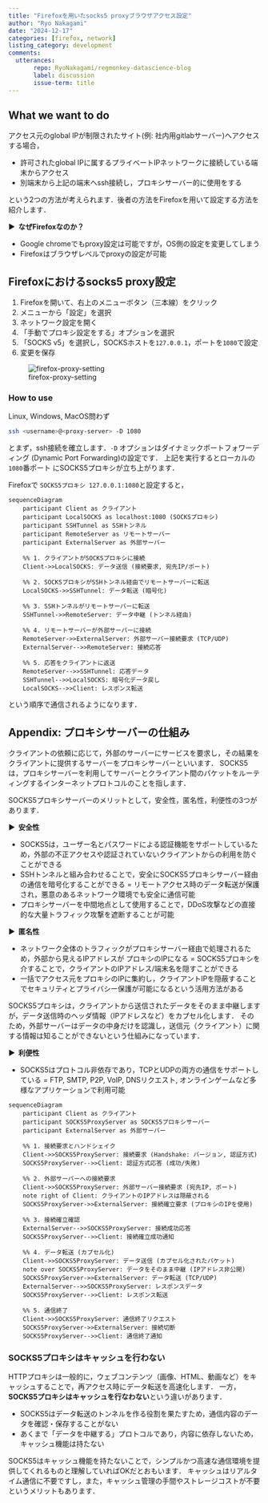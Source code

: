 ```yaml
---
title: "Firefoxを用いたsocks5 proxyブラウザアクセス設定"
author: "Ryo Nakagami"
date: "2024-12-17"
categories: [firefox, network]
listing_category: development
comments:
  utterances:
       repo: RyoNakagami/regmonkey-datascience-blog
       label: discussion
       issue-term: title
---
```


## What we want to do

アクセス元のglobal IPが制限されたサイト(例: 社内用gitlabサーバー)へアクセスする場合，

- 許可されたglobal IPに属するプライベートIPネットワークに接続している端末からアクセス
- 別端末から上記の端末へssh接続し，プロキシサーバー的に使用をする

という2つの方法が考えられます．後者の方法をFirefoxを用いて設定する方法を紹介します．

<strong > &#9654;&nbsp; なぜFirefoxなのか？</strong>

- Google chromeでもproxy設定は可能ですが，OS側の設定を変更してしまう
- Firefoxはブラウザレベルでproxyの設定が可能

## Firefoxにおけるsocks5 proxy設定

1. Firefoxを開いて、右上のメニューボタン（三本線）をクリック
2. メニューから「設定」を選択
3. ネットワーク設定を開く
4. 「手動でプロキシ設定をする」オプションを選択
5. 「SOCKS v5」を選択し，SOCKSホストを`127.0.0.1`，ポートを`1080`で設定
6. 変更を保存

![firefox-proxy-setting](/posts/2024-12-17-firefox-proxy-access/firefox_proxy_setting.png)

### How to use

Linux, Windows, MacOS問わず

```.bash
ssh <username>@<proxy-server> -D 1080
```

とまず，ssh接続を確立します．`-D` オプションはダイナミックポートフォワーディング (Dynamic Port Forwarding)の設定です．
上記を実行するとローカルの `1080`番ポート にSOCKS5プロキシが立ち上がります．

Firefoxで `SOCKS5プロキシ 127.0.0.1:1080`と設定すると， 

```mermaid
sequenceDiagram
    participant Client as クライアント
    participant LocalSOCKS as localhost:1080 (SOCKSプロキシ)
    participant SSHTunnel as SSHトンネル
    participant RemoteServer as リモートサーバー
    participant ExternalServer as 外部サーバー

    %% 1. クライアントがSOCKSプロキシに接続
    Client->>LocalSOCKS: データ送信 (接続要求, 宛先IP/ポート)

    %% 2. SOCKSプロキシがSSHトンネル経由でリモートサーバーに転送
    LocalSOCKS->>SSHTunnel: データ転送 (暗号化)

    %% 3. SSHトンネルがリモートサーバーに転送
    SSHTunnel->>RemoteServer: データ中継 (トンネル経由)

    %% 4. リモートサーバーが外部サーバーに接続
    RemoteServer->>ExternalServer: 外部サーバー接続要求 (TCP/UDP)
    ExternalServer-->>RemoteServer: 接続応答

    %% 5. 応答をクライアントに返送
    RemoteServer-->>SSHTunnel: 応答データ
    SSHTunnel-->>LocalSOCKS: 暗号化データ戻し
    LocalSOCKS-->>Client: レスポンス転送

```

という順序で通信されるようになります．


## Appendix: プロキシサーバーの仕組み

クライアントの依頼に応じて，外部のサーバーにサービスを要求し，その結果をクライアントに提供するサーバーをプロキシサーバーといいます．
SOCKS5は，プロキシサーバーを利用してサーバーとクライアント間のパケットをルーティングするインターネットプロトコルのことを指します．

SOCKS5プロキシサーバーのメリットとして，安全性，匿名性，利便性の3つがあります．

<strong > &#9654;&nbsp; 安全性</strong>

- SOCKS5は，ユーザー名とパスワードによる認証機能をサポートしているため，外部の不正アクセスや認証されていないクライアントからの利用を防ぐことができる
- SSHトンネルと組み合わせることで，安全にSOCKS5プロキシサーバー経由の通信を暗号化することができる = リモートアクセス時のデータ転送が保護され，悪意のあるネットワーク環境でも安全に通信可能
- プロキシサーバーを中間地点として使用することで，DDoS攻撃などの直接的な大量トラフィック攻撃を遮断することが可能

<strong > &#9654;&nbsp; 匿名性</strong>

- ネットワーク全体のトラフィックがプロキシサーバー経由で処理されるため，外部から見えるIPアドレスが プロキシのIPになる = SOCKS5プロキシを介することで，クライアントのIPアドレス/端末名を隠すことができる
- 一括でアクセス元をプロキシのIPに集約し，クライアントIPを隠蔽することでセキュリティとプライバシー保護が可能になるという活用方法がある

SOCKS5プロキシは，クライアントから送信されたデータをそのまま中継しますが，データ送信時のヘッダ情報（IPアドレスなど）をカプセル化します．
そのため，外部サーバーはデータの中身だけを認識し，送信元（クライアント）に関する情報は知ることができないという仕組みになっています．


<strong > &#9654;&nbsp; 利便性</strong>

- SOCKS5はプロトコル非依存であり，TCPとUDPの両方の通信をサポートしている = FTP, SMTP, P2P, VoIP, DNSリクエスト, オンラインゲームなど多様なアプリケーションで利用可能


```mermaid
sequenceDiagram
    participant Client as クライアント
    participant SOCKS5ProxyServer as SOCKS5プロキシサーバー
    participant ExternalServer as 外部サーバー

    %% 1. 接続要求とハンドシェイク
    Client->>SOCKS5ProxyServer: 接続要求 (Handshake: バージョン, 認証方式)
    SOCKS5ProxyServer-->>Client: 認証方式応答 (成功/失敗)

    %% 2. 外部サーバーへの接続要求
    Client->>SOCKS5ProxyServer: 外部サーバー接続要求 (宛先IP, ポート)
    note right of Client: クライアントのIPアドレスは隠蔽される
    SOCKS5ProxyServer->>ExternalServer: 接続確立要求 (プロキシのIPを使用)

    %% 3. 接続確立確認
    ExternalServer-->>SOCKS5ProxyServer: 接続成功応答
    SOCKS5ProxyServer-->>Client: 接続確立成功通知

    %% 4. データ転送 (カプセル化)
    Client->>SOCKS5ProxyServer: データ送信 (カプセル化されたパケット)
    note over SOCKS5ProxyServer: データをそのまま中継 (IPアドレス非公開)
    SOCKS5ProxyServer->>ExternalServer: データ転送 (TCP/UDP)
    ExternalServer-->>SOCKS5ProxyServer: レスポンスデータ
    SOCKS5ProxyServer-->>Client: レスポンス転送

    %% 5. 通信終了
    Client->>SOCKS5ProxyServer: 通信終了リクエスト
    SOCKS5ProxyServer->>ExternalServer: 接続切断
    SOCKS5ProxyServer-->>Client: 通信終了通知
```

### SOCKS5プロキシはキャッシュを行わない

HTTPプロキシは一般的に，ウェブコンテンツ（画像、HTML、動画など）をキャッシュすることで，再アクセス時にデータ転送を高速化します．
一方，**SOCKS5プロキシはキャッシュを行なわない**という違いがあります．

- SOCKS5はデータ転送のトンネルを作る役割を果たすため，通信内容のデータを確認・保存することがない
- あくまで「データを中継する」プロトコルであり，内容に依存しないため，キャッシュ機能は持たない

SOCKS5はキャッシュ機能を持たないことで，シンプルかつ高速な通信環境を提供してくれるものと理解していればOKだとおもいます．
キャッシュはリアルタイム通信に不要ですし，また，キャッシュ管理の手間やストレージコストが不要というメリットもあります．
